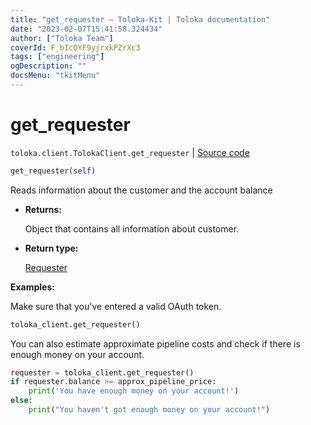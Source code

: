 ```yaml
---
title: "get_requester — Toloka-Kit | Toloka documentation"
date: "2023-02-07T15:41:58.324434"
author: ["Toloka Team"]
coverId: F_bIcOYF9yjrxkPZrXc3
tags: ["engineering"]
ogDescription: ""
docsMenu: "tkitMenu"
---
```


# get_requester
`toloka.client.TolokaClient.get_requester` | [Source code](https://github.com/Toloka/toloka-kit/blob/v1.1.3/src/client/__init__.py#L3223)

```python
get_requester(self)
```

Reads information about the customer and the account balance

* **Returns:**

  Object that contains all information about customer.

* **Return type:**

  [Requester](/docs/toloka-kit/reference/toloka.client.requester.Requester)

**Examples:**

Make sure that you've entered a valid OAuth token.

```python
toloka_client.get_requester()
```

You can also estimate approximate pipeline costs and check if there is enough money on your account.

```python
requester = toloka_client.get_requester()
if requester.balance >= approx_pipeline_price:
    print('You have enough money on your account!')
else:
    print("You haven't got enough money on your account!")
```
